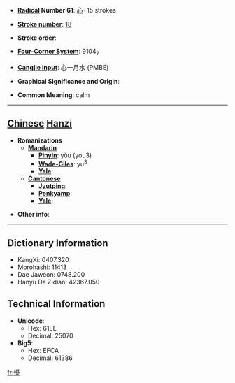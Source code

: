 * '''[[Wiktionary:Chinese radical index| Radical]] Number 61''': [[Wiktionary:Chinese radical index 心|心]]+15 strokes

* '''[[Wiktionary:Chinese total strokes index|Stroke number]]''': [[Wiktionary:Chinese total strokes index 18|18]]

* '''Stroke order''': 

* '''[[Wiktionary:Chinese four corner index|Four-Corner System]]''': 9104<sub>7</sub>

* '''[[Wiktionary:Chinese Cangjie index|Cangjie input]]''': 心一月水 (PMBE)

* '''Graphical Significance and Origin''': 

* '''Common Meaning''': calm

----

== [[Chinese]] [[Hanzi]] ==

* '''Romanizations'''
** '''[[Mandarin]]'''
*** '''[[Pinyin]]''': yǒu (you3)
*** '''[[Wade-Giles]]''': yu<sup>3</sup>
*** '''[[Yale]]''': 
** '''[[Cantonese]]'''
*** '''[[Jyutping]]''':
*** '''[[Penkyamp]]''': 
*** '''[[Yale]]''': 

* '''Other info''': 

----

== Dictionary Information ==

* KangXi: 0407.320
* Morohashi: 11413
* Dae Jaweon: 0748.200
* Hanyu Da Zidian: 42367.050

== Technical Information ==

* '''Unicode''':
** Hex: 61EE
** Decimal: 25070
* '''Big5''':
** Hex: EFCA
** Decimal: 61386

[[fr:懮]]
